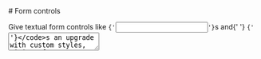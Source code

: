 
<GithubSource name="FormControlDocs.mdx" />
# Form controls

<p class="lead">
  Give textual form controls like <code>{'<input>'}</code>s and{' '}
  <code>{'<textarea>'}</code>s an upgrade with custom styles, sizing, focus
  states, and more.
</p>

<div class="row gy-5 pt-3">

  <Example title="Example">
    <Example.Intro>
      For textual form controls—like `input`s and `textarea`s—use the `FormControl` component.
      FormControl adds some additional styles for general appearance, focus
      state, sizing, and more.
    </Example.Intro>
    <Example.Preview>
      <Form>
        <Form.Group class="mb-3" controlId="exampleForm.ControlInput1">
          <Form.Label>Email address</Form.Label>
          <Form.Control type="email" placeholder="name@example.com" />
        </Form.Group>

        <Form.Group class="mb-3" controlId="exampleForm.ControlTextarea1">
          <Form.Label>Example textarea</Form.Label>
          <Form.Control as="textarea" rows={3} />
        </Form.Group>
      </Form>
    </Example.Preview>
    <Example.Code>
      ```js
      <Form>
        <Form.Group class="mb-3" controlId="exampleForm.ControlInput1">
          <Form.Label>Email address</Form.Label>
          <Form.Control type="email" placeholder="name@example.com" />
        </Form.Group>
        
        <Form.Group class="mb-3" controlId="exampleForm.ControlTextarea1">
          <Form.Label>Example textarea</Form.Label>
          <Form.Control as="textarea" rows={3} />
        </Form.Group>
      </Form>
      ```
    </Example.Code>
  </Example>

  <Example title="Sizing">
    <Example.Intro>
      Use `size` on `<FormControl>` to change the size of the input.
    </Example.Intro>
    <Example.Preview>
      <Form.Control size="lg" type="text" placeholder="Large text" />
      <br />
      <Form.Control type="text" placeholder="Normal text" />
      <br />
      <Form.Control size="sm" type="text" placeholder="Small text" />
    </Example.Preview>
    <Example.Code>
      ```js
      <Form.Control size="lg" type="text" placeholder="Large text" />
      <br />
      <Form.Control type="text" placeholder="Normal text" />
      <br />
      <Form.Control size="sm" type="text" placeholder="Small text" />
      ```
    </Example.Code>
  </Example>

  <Example title="Disabled">
    <Example.Intro>
      Add the `disabled` prop on an input to give it a grayed out appearance and remove pointer events.
    </Example.Intro>
    <Example.Preview>
      <Form.Control
        type="text"
        placeholder="Disabled input"
        aria-label="Disabled input example"
        disabled
        readOnly
      />
      <br />
      <Form.Control
        type="text"
        placeholder="Disabled readonly input"
        aria-label="Disabled input example"
        readOnly
      />
    </Example.Preview>
    <Example.Code>
      ```js
      <Form.Control
        type="text"
        placeholder="Disabled input"
        aria-label="Disabled input example"
        disabled
        readOnly
      />
      <br />
      <Form.Control
        type="text"
        placeholder="Disabled readonly input"
        aria-label="Disabled input example"
        readOnly
      />
      ```
    </Example.Code>
  </Example>

  <Example title="Readonly">
    <Example.Intro>
      Add the `readOnly` prop on an input to prevent modification
      of the input's value. Read-only inputs appear lighter (just like
      disabled inputs), but retain the standard cursor.
    </Example.Intro>
    <Example.Preview>
      <Form.Control type="text" placeholder="Readonly input here..." readOnly />
    </Example.Preview>
    <Example.Code>
      ```js
      <Form.Control type="text" placeholder="Readonly input here..." readOnly />
      ```
    </Example.Code>
  </Example>

  <Example title="Readonly plain text">
    <Example.Intro>
      If you want to have readonly elements in your form styled as plain text,
      use the `plaintext` prop on FormControls to remove the
      default form field styling and preserve the correct margin and padding.
    </Example.Intro>
    <Example.Preview>
      <Form>
        <Form.Group as={Row} class="mb-3" controlId="formPlaintextEmail">
          <Form.Label column sm="2">Email</Form.Label>
          <Col sm="10">
            <Form.Control plaintext readOnly value="email@example.com" />
          </Col>
        </Form.Group>

        <Form.Group as={Row} class="mb-3" controlId="formPlaintextPassword">
          <Form.Label column sm="2">Password</Form.Label>
          <Col sm="10">
            <Form.Control type="password" placeholder="Password" />
          </Col>
        </Form.Group>
      </Form>
    </Example.Preview>
    <Example.Code>
      ```js
      <Form>
        <Form.Group as={Row} class="mb-3" controlId="formPlaintextEmail">
          <Form.Label column sm="2">
            Email
          </Form.Label>
          <Col sm="10">
            <Form.Control plaintext readOnly value="email@example.com" />
          </Col>
        </Form.Group>

        <Form.Group as={Row} class="mb-3" controlId="formPlaintextPassword">
          <Form.Label column sm="2">
            Password
          </Form.Label>
          <Col sm="10">
            <Form.Control type="password" placeholder="Password" />
          </Col>
        </Form.Group>
      </Form>
      ```
    </Example.Code>
  </Example>

  <Example title="File input">
    <Example.Intro>
    </Example.Intro>
    <Example.Preview>
      <Form.Group controlId="formFile" class="mb-3">
        <Form.Label>Default file input example</Form.Label>
        <Form.Control type="file" />
      </Form.Group>

      <Form.Group controlId="formFileMultiple" class="mb-3">
        <Form.Label>Multiple files input example</Form.Label>
        <Form.Control type="file" multiple />
      </Form.Group>

      <Form.Group controlId="formFileDisabled" class="mb-3">
        <Form.Label>Disabled file input example</Form.Label>
        <Form.Control type="file" disabled />
      </Form.Group>

      <Form.Group controlId="formFileSm" class="mb-3">
        <Form.Label>Small file input example</Form.Label>
        <Form.Control type="file" size="sm" />
      </Form.Group>

      <Form.Group controlId="formFileLg" class="mb-3">
        <Form.Label>Large file input example</Form.Label>
        <Form.Control type="file" size="lg" />
      </Form.Group>
    </Example.Preview>
    <Example.Code>
      ```js
      <Form.Group controlId="formFile" class="mb-3">
        <Form.Label>Default file input example</Form.Label>
        <Form.Control type="file" />
      </Form.Group>

      <Form.Group controlId="formFileMultiple" class="mb-3">
        <Form.Label>Multiple files input example</Form.Label>
        <Form.Control type="file" multiple />
      </Form.Group>

      <Form.Group controlId="formFileDisabled" class="mb-3">
        <Form.Label>Disabled file input example</Form.Label>
        <Form.Control type="file" disabled />
      </Form.Group>

      <Form.Group controlId="formFileSm" class="mb-3">
        <Form.Label>Small file input example</Form.Label>
        <Form.Control type="file" size="sm" />
      </Form.Group>

      <Form.Group controlId="formFileLg" class="mb-3">
        <Form.Label>Large file input example</Form.Label>
        <Form.Control type="file" size="lg" />
      </Form.Group>
      ```
    </Example.Code>
  </Example>

  <Example title="Color">
    <Example.Intro>
    </Example.Intro>
    <Example.Preview>
      <Form.Label htmlFor="exampleColorInput">Color picker</Form.Label>
      <Form.Control
        type="color"
        id="exampleColorInput"
        ref={r => r.defaultValue = "#563d7c"}
        title="Choose your color"
      />
    </Example.Preview>
    <Example.Code>
      ```js
      <Form.Label htmlFor="exampleColorInput">Color picker</Form.Label>
      <Form.Control
        type="color"
        id="exampleColorInput"
        ref={r => r.defaultValue = "#563d7c"}
        title="Choose your color"
      />
      ```
    </Example.Code>
  </Example>


</div>

## Api
### Form.Control
`import { Form } from "solid-bootstrap"'`

<table class="bg-white mb-0 table table-striped table-bordered">
  <thead>
    <tr><th>Name</th><th>Type</th><th>Default</th><th>Description</th></tr>
  </thead>
  <tbody>
    <tr><td>ref </td><td><div></div></td><td></td><td><div><p>The FormControl <code>ref</code> will be forwarded to the underlying input element, which means unless <code>as</code> is a composite component, it will be a DOM node, when resolved.</p></div></td></tr><tr><td>as </td><td><div>'input' | 'textarea' | elementType</div></td><td><code >'input'</code></td><td><div><p>The underlying HTML element to use when rendering the FormControl.</p></div></td></tr>
    <tr><td>disabled </td><td><div>boolean</div></td><td></td><td><div><p>Make the control disabled</p></div></td></tr>
    <tr><td>htmlSize </td><td><div>number</div></td><td></td><td><div><p>The size attribute of the underlying HTML element. Specifies the visible width in characters if <code>as</code> is <code>'input'</code>.</p></div></td></tr>
    <tr><td>id </td><td><div>string</div></td><td></td><td><div><p>Uses <code>controlId</code> from <code>&lt;FormGroup&gt;</code> if not explicitly specified.</p></div></td></tr>
    <tr><td>isInvalid </td><td><div>boolean</div></td><td><code >false</code></td><td><div><p>Add "invalid" validation styles to the control and accompanying label</p></div></td></tr>
    <tr><td>isValid </td><td><div>boolean</div></td><td><code >false</code></td><td><div><p>Add "valid" validation styles to the control</p></div></td></tr>
    <tr><td>onChange </td><td><div>function</div></td><td></td><td><div><p>A callback fired when the <code>value</code> prop changes</p></div></td></tr>
    <tr><td>plaintext </td><td><div>boolean</div></td><td></td><td><div><p>Render the input as plain text. Generally used along side <code>readOnly</code>.</p></div></td></tr>
    <tr><td>readOnly </td><td><div>boolean</div></td><td></td><td><div><p>Make the control readonly</p></div></td></tr>
    <tr><td>size </td><td><div><span><code>'sm'</code><span> | </span><code>'lg'</code></span></div></td><td></td><td><div><p>Input size variants</p></div></td></tr>
    <tr><td>type </td><td><div>string</div></td><td></td><td><div><p>The HTML input <code>type</code>, which is only relevant if <code>as</code> is <code>'input'</code> (the default).</p></div></td></tr>
    <tr><td>value </td><td><div>string | arrayOf | number</div></td><td></td><td><p>The <code>value</code> attribute of underlying input</p></td></tr>
    <tr><td>bsPrefix </td><td><div>string</div></td><td><code >{'form-control'}</code></td><td><div><p>Change the underlying component CSS base class name and modifier class names prefix. <strong>This is an escape hatch</strong> for working with heavily customized bootstrap css.</p></div></td></tr>
  </tbody>
</table>